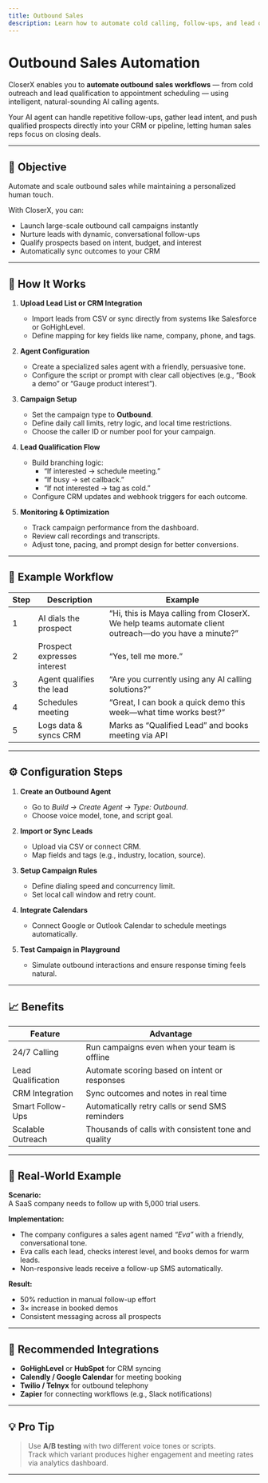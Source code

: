 ```yaml
---
title: Outbound Sales
description: Learn how to automate cold calling, follow-ups, and lead qualification using CloserX’s AI-powered outbound agents.
---
```


# Outbound Sales Automation

CloserX enables you to **automate outbound sales workflows** — from cold outreach and lead qualification to appointment scheduling — using intelligent, natural-sounding AI calling agents.  

Your AI agent can handle repetitive follow-ups, gather lead intent, and push qualified prospects directly into your CRM or pipeline, letting human sales reps focus on closing deals.

---

## 🎯 Objective

Automate and scale outbound sales while maintaining a personalized human touch.

With CloserX, you can:
- Launch large-scale outbound call campaigns instantly  
- Nurture leads with dynamic, conversational follow-ups  
- Qualify prospects based on intent, budget, and interest  
- Automatically sync outcomes to your CRM  

---

## 🧠 How It Works

1. **Upload Lead List or CRM Integration**  
   - Import leads from CSV or sync directly from systems like Salesforce or GoHighLevel.  
   - Define mapping for key fields like name, company, phone, and tags.  

2. **Agent Configuration**  
   - Create a specialized sales agent with a friendly, persuasive tone.  
   - Configure the script or prompt with clear call objectives (e.g., “Book a demo” or “Gauge product interest”).  

3. **Campaign Setup**  
   - Set the campaign type to **Outbound**.  
   - Define daily call limits, retry logic, and local time restrictions.  
   - Choose the caller ID or number pool for your campaign.  

4. **Lead Qualification Flow**  
   - Build branching logic:  
     - “If interested → schedule meeting.”  
     - “If busy → set callback.”  
     - “If not interested → tag as cold.”  
   - Configure CRM updates and webhook triggers for each outcome.  

5. **Monitoring & Optimization**  
   - Track campaign performance from the dashboard.  
   - Review call recordings and transcripts.  
   - Adjust tone, pacing, and prompt design for better conversions.  

---

## 🧩 Example Workflow

| Step | Description | Example |
|------|--------------|---------|
| 1 | AI dials the prospect | “Hi, this is Maya calling from CloserX. We help teams automate client outreach—do you have a minute?” |
| 2 | Prospect expresses interest | “Yes, tell me more.” |
| 3 | Agent qualifies the lead | “Are you currently using any AI calling solutions?” |
| 4 | Schedules meeting | “Great, I can book a quick demo this week—what time works best?” |
| 5 | Logs data & syncs CRM | Marks as “Qualified Lead” and books meeting via API |

---

## ⚙️ Configuration Steps

1. **Create an Outbound Agent**  
   - Go to *Build → Create Agent → Type: Outbound*.  
   - Choose voice model, tone, and script goal.  

2. **Import or Sync Leads**  
   - Upload via CSV or connect CRM.  
   - Map fields and tags (e.g., industry, location, source).  

3. **Setup Campaign Rules**  
   - Define dialing speed and concurrency limit.  
   - Set local call window and retry count.  

4. **Integrate Calendars**  
   - Connect Google or Outlook Calendar to schedule meetings automatically.  

5. **Test Campaign in Playground**  
   - Simulate outbound interactions and ensure response timing feels natural.  

---

## 📈 Benefits

| Feature | Advantage |
|----------|------------|
| 24/7 Calling | Run campaigns even when your team is offline |
| Lead Qualification | Automate scoring based on intent or responses |
| CRM Integration | Sync outcomes and notes in real time |
| Smart Follow-Ups | Automatically retry calls or send SMS reminders |
| Scalable Outreach | Thousands of calls with consistent tone and quality |

---

## 🧪 Real-World Example

**Scenario:**  
A SaaS company needs to follow up with 5,000 trial users.

**Implementation:**  
- The company configures a sales agent named *“Eva”* with a friendly, conversational tone.  
- Eva calls each lead, checks interest level, and books demos for warm leads.  
- Non-responsive leads receive a follow-up SMS automatically.  

**Result:**  
- 50% reduction in manual follow-up effort  
- 3× increase in booked demos  
- Consistent messaging across all prospects  

---

## 🔌 Recommended Integrations

- **GoHighLevel** or **HubSpot** for CRM syncing  
- **Calendly / Google Calendar** for meeting booking  
- **Twilio / Telnyx** for outbound telephony  
- **Zapier** for connecting workflows (e.g., Slack notifications)  

---

## 💡 Pro Tip

> Use **A/B testing** with two different voice tones or scripts.  
> Track which variant produces higher engagement and meeting rates via analytics dashboard.

---
